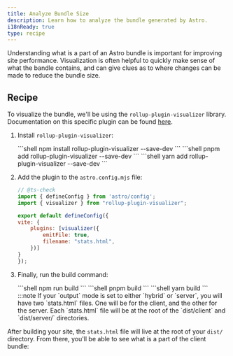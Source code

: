 ```yaml
---
title: Analyze Bundle Size
description: Learn how to analyze the bundle generated by Astro.
i18nReady: true
type: recipe
---
```



Understanding what is a part of an Astro bundle is important for improving site performance. Visualization is often helpful to quickly make sense of what
the bandle contains, and can give clues as to where changes can be made to reduce the bundle size.

## Recipe

To visualize the bundle, we'll be using the `rollup-plugin-visualizer` library. Documentation on this specific plugin can be found [here](https://github.com/btd/rollup-plugin-visualizer).
<Steps>
1. Install `rollup-plugin-visualizer`:

    <PackageManagerTabs>
        <Fragment slot="npm">
        ```shell
        npm install rollup-plugin-visualizer --save-dev
        ```
        </Fragment>
        <Fragment slot="pnpm">
        ```shell
        pnpm add rollup-plugin-visualizer --save-dev
        ```
        </Fragment>
        <Fragment slot="yarn">
        ```shell
        yarn add rollup-plugin-visualizer --save-dev
        ```
        </Fragment>
    </PackageManagerTabs>

2. Add the plugin to the `astro.config.mjs` file:

    ```js
    // @ts-check
    import { defineConfig } from 'astro/config';
    import { visualizer } from "rollup-plugin-visualizer";

    export default defineConfig({
    vite: {
        plugins: [visualizer({
            emitFile: true,
            filename: "stats.html",
        })]
    }
    });
    ```
3. Finally, run the build command:

    <PackageManagerTabs>
        <Fragment slot="npm">
        ```shell
        npm run build
        ```
        </Fragment>
        <Fragment slot="pnpm">
        ```shell
        pnpm build
        ```
        </Fragment>
        <Fragment slot="yarn">
        ```shell
        yarn build
        ```
        </Fragment>
    </PackageManagerTabs>
        :::note
        If your `output` mode is set to either `hybrid` or `server`, you will have two `stats.html` files. One will be for the client, and the other for the server. Each `stats.html` file will be at the root of the `dist/client` and `dist/server/` directories.
</Steps>

After building your site, the `stats.html` file will live at the root of your `dist/` directory. From there, you'll be able to see what is a part of the client bundle:
